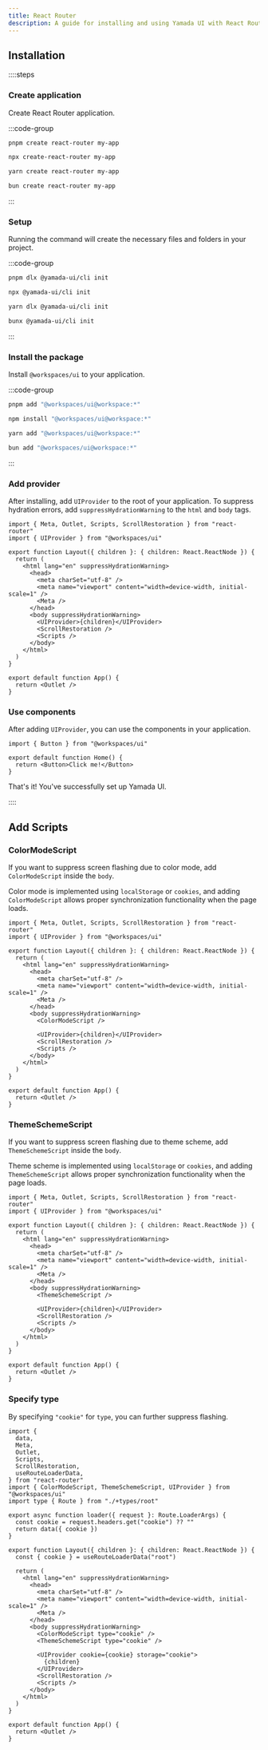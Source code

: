 ```yaml
---
title: React Router
description: A guide for installing and using Yamada UI with React Router projects.
---
```


## Installation

::::steps

### Create application

Create React Router application.

:::code-group

```bash [pnpm]
pnpm create react-router my-app
```

```bash [npm]
npx create-react-router my-app
```

```bash [yarn]
yarn create react-router my-app
```

```bash [bun]
bun create react-router my-app
```

:::

### Setup

Running the command will create the necessary files and folders in your project.

:::code-group

```bash [pnpm]
pnpm dlx @yamada-ui/cli init
```

```bash [npm]
npx @yamada-ui/cli init
```

```bash [yarn]
yarn dlx @yamada-ui/cli init
```

```bash [bun]
bunx @yamada-ui/cli init
```

:::

### Install the package

Install `@workspaces/ui` to your application.

:::code-group

```bash [pnpm]
pnpm add "@workspaces/ui@workspace:*"
```

```bash [npm]
npm install "@workspaces/ui@workspace:*"
```

```bash [yarn]
yarn add "@workspaces/ui@workspace:*"
```

```bash [bun]
bun add "@workspaces/ui@workspace:*"
```

:::

### Add provider

After installing, add `UIProvider` to the root of your application.
To suppress hydration errors, add `suppressHydrationWarning` to the `html` and `body` tags.

```tsx title="root.tsx" {2,6,12,13}
import { Meta, Outlet, Scripts, ScrollRestoration } from "react-router"
import { UIProvider } from "@workspaces/ui"

export function Layout({ children }: { children: React.ReactNode }) {
  return (
    <html lang="en" suppressHydrationWarning>
      <head>
        <meta charSet="utf-8" />
        <meta name="viewport" content="width=device-width, initial-scale=1" />
        <Meta />
      </head>
      <body suppressHydrationWarning>
        <UIProvider>{children}</UIProvider>
        <ScrollRestoration />
        <Scripts />
      </body>
    </html>
  )
}

export default function App() {
  return <Outlet />
}
```

### Use components

After adding `UIProvider`, you can use the components in your application.

```tsx title="home.tsx" {1,4}
import { Button } from "@workspaces/ui"

export default function Home() {
  return <Button>Click me!</Button>
}
```

That's it! You've successfully set up Yamada UI.

::::

## Add Scripts

### ColorModeScript

If you want to suppress screen flashing due to color mode, add `ColorModeScript` inside the `body`.

Color mode is implemented using `localStorage` or `cookies`, and adding `ColorModeScript` allows proper synchronization functionality when the page loads.

```tsx title="root.tsx" {13}
import { Meta, Outlet, Scripts, ScrollRestoration } from "react-router"
import { UIProvider } from "@workspaces/ui"

export function Layout({ children }: { children: React.ReactNode }) {
  return (
    <html lang="en" suppressHydrationWarning>
      <head>
        <meta charSet="utf-8" />
        <meta name="viewport" content="width=device-width, initial-scale=1" />
        <Meta />
      </head>
      <body suppressHydrationWarning>
        <ColorModeScript />

        <UIProvider>{children}</UIProvider>
        <ScrollRestoration />
        <Scripts />
      </body>
    </html>
  )
}

export default function App() {
  return <Outlet />
}
```

### ThemeSchemeScript

If you want to suppress screen flashing due to theme scheme, add `ThemeSchemeScript` inside the `body`.

Theme scheme is implemented using `localStorage` or `cookies`, and adding `ThemeSchemeScript` allows proper synchronization functionality when the page loads.

```tsx title="root.tsx" {13}
import { Meta, Outlet, Scripts, ScrollRestoration } from "react-router"
import { UIProvider } from "@workspaces/ui"

export function Layout({ children }: { children: React.ReactNode }) {
  return (
    <html lang="en" suppressHydrationWarning>
      <head>
        <meta charSet="utf-8" />
        <meta name="viewport" content="width=device-width, initial-scale=1" />
        <Meta />
      </head>
      <body suppressHydrationWarning>
        <ThemeSchemeScript />

        <UIProvider>{children}</UIProvider>
        <ScrollRestoration />
        <Scripts />
      </body>
    </html>
  )
}

export default function App() {
  return <Outlet />
}
```

### Specify type

By specifying `"cookie"` for `type`, you can further suppress flashing.

```tsx title="root.tsx" {2,7,10-15,18,28-31}
import {
  data,
  Meta,
  Outlet,
  Scripts,
  ScrollRestoration,
  useRouteLoaderData,
} from "react-router"
import { ColorModeScript, ThemeSchemeScript, UIProvider } from "@workspaces/ui"
import type { Route } from "./+types/root"

export async function loader({ request }: Route.LoaderArgs) {
  const cookie = request.headers.get("cookie") ?? ""
  return data({ cookie })
}

export function Layout({ children }: { children: React.ReactNode }) {
  const { cookie } = useRouteLoaderData("root")

  return (
    <html lang="en" suppressHydrationWarning>
      <head>
        <meta charSet="utf-8" />
        <meta name="viewport" content="width=device-width, initial-scale=1" />
        <Meta />
      </head>
      <body suppressHydrationWarning>
        <ColorModeScript type="cookie" />
        <ThemeSchemeScript type="cookie" />

        <UIProvider cookie={cookie} storage="cookie">
          {children}
        </UIProvider>
        <ScrollRestoration />
        <Scripts />
      </body>
    </html>
  )
}

export default function App() {
  return <Outlet />
}
```
